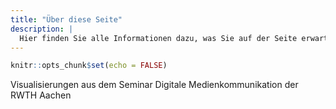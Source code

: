 ```yaml
---
title: "Über diese Seite"
description: |
  Hier finden Sie alle Informationen dazu, was Sie auf der Seite erwartet.
---
```


```r
knitr::opts_chunk$set(echo = FALSE)
```

Visualisierungen aus dem Seminar Digitale Medienkommunikation der RWTH Aachen
